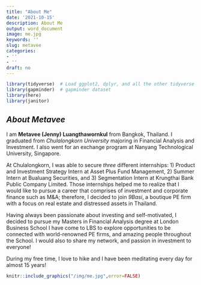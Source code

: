 ```yaml
---
title: "About Me"
date: '2021-10-15'
description: About Me
output: word_document
image: me.jpg
keywords: ''
slug: metavee
categories:
- ''
- ''
draft: no
---
```



```r
library(tidyverse)  # Load ggplot2, dplyr, and all the other tidyverse packages
library(gapminder)  # gapminder dataset
library(here)
library(janitor)
```

## *About Metavee*

I am **Metavee (Jenny) Luangthawornkul** from Bangkok, Thailand. I graduated from *Chulalongkorn University* majoring in Financial Analysis and Investment. I also went for an exchange program at Nanyang Technological University, Singapore. 

At Chulalongkorn, I was able to secure *three* different internships: 1) Product and Investment Strategy Intern at Asset Plus Fund Management, 2) Summer Intern at Bualuang Securities, and 3) Segmentation Intern at Krungthai Bank Public Company Limited. Those internships helped me to realize that I would like to pursue a career that comprises of investment and corporate finance such as M&A; therefore, I decided to join *9Basi*, a boutique PE firm with a focus on real estate and distressed assets in Thailand.


Having always been passionate about investing and self-motivated, I decided to pursue my Masters in Financial Analysis degree at London Business School
I have come to LBS to explore opportunities to be connected with world-renowned PE firms, and amazing people throughout the School. I would also to share my network, and passion in investment to everyone!

During my free time, I love to hike and I have been meditating every day for almost 15 years!

```r
knitr::include_graphics("/img/me.jpg",error=FALSE)
```

